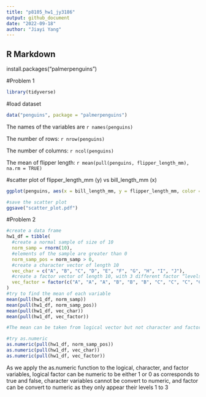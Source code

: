 ```yaml
---
title: "p8105_hw1_jy3186"
output: github_document
date: "2022-09-18"
author: "Jiayi Yang"
---
```


## R Markdown


install.packages("palmerpenguins")

#Problem 1

```r
library(tidyverse)
```
#load dataset
```r
data("penguins", package = "palmerpenguins")
```
The names of the variables are `r names(penguins)`


The number of rows:
`r nrow(penguins)`

The number of columns:
`r ncol(penguins)`

The mean of flipper length:
`r mean(pull(penguins, flipper_length_mm), na.rm = TRUE)`

#scatter plot of flipper_length_mm (y) vs bill_length_mm (x)
```r
ggplot(penguins, aes(x = bill_length_mm, y = flipper_length_mm, color = species))+ geom_point()

#save the scatter plot
ggsave("scatter_plot.pdf")

```

#Problem 2
```r
#create a data frame
hw1_df = tibble(
  #create a normal sample of size of 10
  norm_samp = rnorm(10),
  #elements of the sample are greater than 0
  norm_samp_pos = norm_samp > 0,
  #create a character vector of length 10
  vec_char = c("A", "B", "C", "D", "E", "F", "G", "H", "I", "J"),
  #create a factor vector of length 10, with 3 different factor “levels” 
  vec_factor = factor(c("A", "A", "A", "B", "B", "B", "C", "C", "C", "C"), levels = c("A", "B", "C")),
)
#try to find the mean of each variable
mean(pull(hw1_df, norm_samp))
mean(pull(hw1_df, norm_samp_pos))
mean(pull(hw1_df, vec_char))
mean(pull(hw1_df, vec_factor))

#The mean can be taken from logical vector but not character and factor vectors

#try as.numeric
as.numeric(pull(hw1_df, norm_samp_pos))
as.numeric(pull(hw1_df, vec_char))
as.numeric(pull(hw1_df, vec_factor))

```
As we apply the as.numeric function to the logical, character, and factor variables, logical factor can be numeric to be either 1 or 0 as corresponds to true and false, 
character variables cannot be convert to numeric, 
and factor can be convert to numeric as they only appear their levels 1 to 3
